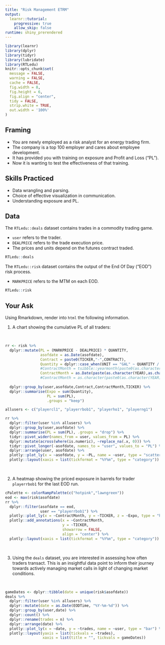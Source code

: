 ```yaml
---
title: "Risk Management ETRM"
output:
  learnr::tutorial:
    progressive: true
    allow_skip: false
runtime: shiny_prerendered
---
```


```r
library(learnr)
library(dplyr)
library(tidyr)
library(lubridate)
library(RTLedu)
knitr::opts_chunk$set(
  message = FALSE,
  warning = FALSE,
  cache = FALSE,
  fig.width = 8,
  fig.height = 6,
  fig.align = "center",
  tidy = FALSE,
  strip.white = TRUE,
  out.width = '100%'
)
```

## Framing

+ You are newly employed as a risk analyst for an energy trading firm.
+ The company is a top 100 employer and cares about employee development.
+ It has provided you with training on exposure and Profit and Loss ("PL").
+ Now it is wanting to test the effectiveness of that training. 

## Skills Practiced

+ Data wrangling and parsing.
+ Choice of effective visualization in communication.
+ Understanding exposure and PL.

## Data

The `RTLedu::deals` dataset contains trades in a commodity trading game. 

+ `user` refers to the trader.
+ `DEALPRICE` refers to the trade execution price.
+ The prices and units depend on the futures contract traded.

```r
RTLedu::deals
```

The `RTLedu::risk` dataset contains the output of the End Of Day ("EOD") risk process.

+ `MARKPRICE` refers to the MTM on each EOD.

```r
RTLedu::risk
```


## Your Ask

Using Rmarkdown, render into `html` the following information. 

1. A chart showing the cumulative PL of all traders:

<br>

```r
rr <- risk %>% 
  dplyr::mutate(PL = (MARKPRICE - DEALPRICE) * QUANTITY,
                asofdate = as.Date(asofdate),
                Contract = paste0(TICKER,"-",CONTRACT),
                Quantity = dplyr::case_when(UNIT == "GAL" ~ QUANTITY / 42, TRUE ~ QUANTITY),
                #ContractMonth = tsibble::yearmonth(paste0(as.character(YEAR),as.character(MONTH)),"%Y%m")) %>% 
                ContractMonth = as.Date(paste(as.character(YEAR),as.character(sprintf("%02d", as.numeric(MONTH))),"01",sep = "-"))) %>% 
                #ContractMonth = as.character(paste0(as.character(YEAR),as.character(sprintf("%02d", as.numeric(MONTH)))))) %>% 
  
  dplyr::group_by(user,asofdate,Contract,ContractMonth,TICKER) %>% 
  dplyr::summarise(Expo = sum(Quantity),
                   PL = sum(PL),
                   .groups = "keep")

allusers <- c("playercl1", "playerrbob1", "playerho1", "playerng1")

rr %>% 
  dplyr::filter(user %in% allusers) %>% 
  dplyr::group_by(user,asofdate) %>% 
  dplyr::summarise(PL = sum(PL), .groups = "drop") %>% 
  tidyr::pivot_wider(names_from = user, values_from = PL) %>% 
  dplyr::mutate(across(where(is.numeric), ~replace_na(.x, 0))) %>% 
  tidyr::pivot_longer(-asofdate, names_to = "user", values_to = "PL") %>% 
  dplyr::arrange(user, asofdate) %>% 
  plotly::plot_ly(x = ~asofdate, y = ~PL, name = ~user, type = "scatter", mode = "line") %>% 
  plotly::layout(xaxis = list(tickformat = "%Y%m", type = "category"))
```

<br>

2. A heatmap showing the priced exposure in barrels for trader `playerrbob1` for the last EOD run.
<br>
```r
cPalette <- colorRampPalette(c("hotpink","lawngreen"))
eod <- max(risk$asofdate)
rr %>% 
  dplyr::filter(asofdate == eod,
                user == "playerrbob1") %>% 
  plotly::plot_ly(x = ~ContractMonth, y = ~TICKER, z = ~Expo, type = "heatmap", text = ~Expo, colors = cPalette(10)) %>% 
  plotly::add_annotations(x = ~ContractMonth,
                          y = ~TICKER,
                          showarrow = FALSE,
                          align = "center") %>% 
  plotly::layout(xaxis = list(tickformat = "%Y%m", type = "category"))
```
<br>

3. Using the `deals` dataset, you are interested in assessing how often traders transact. This is an insightful data point to inform their journey towards actively managing market calls in light of changing market conditions.

<br>
```r
gameDates <- dplyr::tibble(date = unique(risk$asofdate))
deals %>% 
  dplyr::filter(user %in% allusers) %>% 
  dplyr::mutate(date = as.Date(EODTime, "%Y-%m-%d")) %>% 
  dplyr::group_by(user,date) %>% 
  dplyr::count() %>% 
  dplyr::rename(trades = n) %>% 
  dplyr::arrange(date) %>% 
  plotly::plot_ly(x = ~date, y = ~trades, name = ~user, type = "bar") %>% 
  plotly::layout(yaxis = list(tickvals = ~trades),
                 xaxis = list(title = "", tickvals = gameDates))
```


